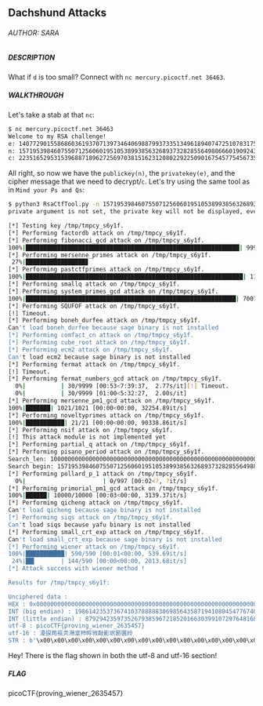 ## Dachshund Attacks

###### AUTHOR: SARA
##### DESCRIPTION
What if `d` is too small? Connect with `nc mercury.picoctf.net 36463`.

##### WALKTHROUGH
Let's take a stab at that `nc`:
```bash
$ nc mercury.picoctf.net 36463
Welcome to my RSA challenge!
e: 140772901558686036193707139734640698879937335134961894074725107831759812993537393832976303234405266093841033031817537296826244686110689782986974105255599105183369382705301460077321216638152347430766101451278250914028621015854712532193635820572831172724285182485987263750815537276479332738651818880243360316207
n: 157195398460755071256060195105389938563268937328285564988666019092437032689779168174151847160364662178765622372834011546678063298000568933862619122502789135122424854201111327860333845025027522416939110385262297703223193509972115237626738218397538293059808078326686106798281095481269474784500641433028501809413
c: 22351652953153968871896272569703815162312080229225090167545775456735277502542939857639749721027257503404582242820237693548505861006374625325148586273637898553313892638224402711120340394456242252750912575743682813951754159971436118743231469284539553672089936847826056147426485537204504290405904518656984389353
```
All right, so now we have the `publickey(n)`, the `privatekey(e)`, and the cipher message that we need to decrypt/`c`. Let's try using the same tool as in `Mind your Ps and Qs`:
```bash
$ python3 RsaCtfTool.py -n 157195398460755071256060195105389938563268937328285564988666019092437032689779168174151847160364662178765622372834011546678063298000568933862619122502789135122424854201111327860333845025027522416939110385262297703223193509972115237626738218397538293059808078326686106798281095481269474784500641433028501809413 -e 140772901558686036193707139734640698879937335134961894074725107831759812993537393832976303234405266093841033031817537296826244686110689782986974105255599105183369382705301460077321216638152347430766101451278250914028621015854712532193635820572831172724285182485987263750815537276479332738651818880243360316207 --uncipher 22351652953153968871896272569703815162312080229225090167545775456735277502542939857639749721027257503404582242820237693548505861006374625325148586273637898553313892638224402711120340394456242252750912575743682813951754159971436118743231469284539553672089936847826056147426485537204504290405904518656984389353
private argument is not set, the private key will not be displayed, even if recovered.

[*] Testing key /tmp/tmpcy_s6y1f.
[*] Performing factordb attack on /tmp/tmpcy_s6y1f.
[*] Performing fibonacci_gcd attack on /tmp/tmpcy_s6y1f.
100%|█████████████████████████████████████████████████████████████| 9999/9999 [00:00<00:00, 30549.50it/s]
[*] Performing mersenne_primes attack on /tmp/tmpcy_s6y1f.
 27%|█████████████████▊                                               | 14/51 [00:00<00:00, 96579.37it/s]
[*] Performing pastctfprimes attack on /tmp/tmpcy_s6y1f.
100%|██████████████████████████████████████████████████████████████| 113/113 [00:00<00:00, 231311.06it/s]
[*] Performing smallq attack on /tmp/tmpcy_s6y1f.
[*] Performing system_primes_gcd attack on /tmp/tmpcy_s6y1f.
100%|████████████████████████████████████████████████████████████| 7007/7007 [00:00<00:00, 246361.83it/s]
[*] Performing SQUFOF attack on /tmp/tmpcy_s6y1f.
[!] Timeout.
[*] Performing boneh_durfee attack on /tmp/tmpcy_s6y1f.
Can't load boneh_durfee because sage binary is not installed
[*] Performing comfact_cn attack on /tmp/tmpcy_s6y1f.
[*] Performing cube_root attack on /tmp/tmpcy_s6y1f.
[*] Performing ecm2 attack on /tmp/tmpcy_s6y1f.
Can't load ecm2 because sage binary is not installed
[*] Performing fermat attack on /tmp/tmpcy_s6y1f.
[!] Timeout.
[*] Performing fermat_numbers_gcd attack on /tmp/tmpcy_s6y1f.
  0%|          | 30/9999 [00:53<7:39:37,  2.77s/it][!] Timeout.
  0%|          | 30/9999 [01:00<5:32:27,  2.00s/it]
[*] Performing mersenne_pm1_gcd attack on /tmp/tmpcy_s6y1f.
100%|███████| 1021/1021 [00:00<00:00, 32254.89it/s]
[*] Performing noveltyprimes attack on /tmp/tmpcy_s6y1f.
100%|███████████| 21/21 [00:00<00:00, 90338.86it/s]
[*] Performing nsif attack on /tmp/tmpcy_s6y1f.
[!] This attack module is not implemented yet
[*] Performing partial_q attack on /tmp/tmpcy_s6y1f.
[*] Performing pisano_period attack on /tmp/tmpcy_s6y1f.
Search_len: 1000000000000000000000000000000000000000000000000000000000000000000000000000000000000000000000000000000000000000000000000000000000000000000000000000000, log2(N): 1023
Search begin: 157195398460755071256060195105389938563268937328285564988666019092437032689779168174151847160364662178765622372834011546678063298000568933862619122502789035122424854201111327860333845025027522416939110385262297703223193509972115237626738218397538293059808078326686106798281095481269474784500641433028501809414, end: 157195398460755071256060195105389938563268937328285564988666019092437032689779168174151847160364662178765622372834011546678063298000568933862619122502789235122424854201111327860333845025027522416939110385262297703223193509972115237626738218397538293059808078326686106798281095481269474784500641433028501809412
[*] Performing pollard_p_1 attack on /tmp/tmpcy_s6y1f.
  0%|                      | 0/997 [00:02<?, ?it/s]
[*] Performing primorial_pm1_gcd attack on /tmp/tmpcy_s6y1f.
100%|██████| 10000/10000 [00:03<00:00, 3139.37it/s]
[*] Performing qicheng attack on /tmp/tmpcy_s6y1f.
Can't load qicheng because sage binary is not installed
[*] Performing siqs attack on /tmp/tmpcy_s6y1f.
Can't load siqs because yafu binary is not installed
[*] Performing small_crt_exp attack on /tmp/tmpcy_s6y1f.
Can't load small_crt_exp because sage binary is not installed
[*] Performing wiener attack on /tmp/tmpcy_s6y1f.
100%|███████████| 590/590 [00:01<00:00, 539.69it/s]
 24%|██▍       | 144/590 [00:00<00:00, 2013.68it/s]
[*] Attack success with wiener method !

Results for /tmp/tmpcy_s6y1f:

Unciphered data :
HEX : 0x000000000000000000000000000000000000000000000000000000000000000000000000000000000000000000000000000000000000000000000000000000000000000000000000000000000000000000000000000000000000000000000000007069636f4354467b70726f76696e675f7769656e65725f323633353435377d
INT (big endian) : 198614235373674103788888306985643587194108045477674049828366797219789354877
INT (little endian) : 87929423597352679385967218520166303991072976481688015390619332199393487159846427007656726002893661291688789949733998347484593955431421780017717645548309057720377739178319689349000771259261816797717335362676896926195097120075074880228214198840835344888918249631507726084030139901782753927540936914496464617472
utf-8 : picoCTF{proving_wiener_2635457}
utf-16 : 瀀捩䍯䙔灻潲楶杮睟敩敮彲㘲㔳㔴紷
STR : b'\x00\x00\x00\x00\x00\x00\x00\x00\x00\x00\x00\x00\x00\x00\x00\x00\x00\x00\x00\x00\x00\x00\x00\x00\x00\x00\x00\x00\x00\x00\x00\x00\x00\x00\x00\x00\x00\x00\x00\x00\x00\x00\x00\x00\x00\x00\x00\x00\x00\x00\x00\x00\x00\x00\x00\x00\x00\x00\x00\x00\x00\x00\x00\x00\x00\x00\x00\x00\x00\x00\x00\x00\x00\x00\x00\x00\x00\x00\x00\x00\x00\x00\x00\x00\x00\x00\x00\x00\x00\x00\x00\x00\x00\x00\x00\x00\x00picoCTF{proving_wiener_2635457}'
```
Hey! There is the flag shown in both the utf-8 and utf-16 section!

##### FLAG
picoCTF{proving_wiener_2635457}
